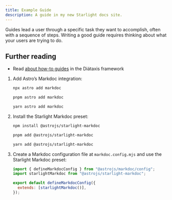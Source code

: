 ```yaml
---
title: Example Guide
description: A guide in my new Starlight docs site.
---
```


Guides lead a user through a specific task they want to accomplish, often with a sequence of steps.
Writing a good guide requires thinking about what your users are trying to do.

## Further reading

- Read [about how-to guides](https://diataxis.fr/how-to-guides/) in the Diátaxis framework


<Steps>

1.  Add Astro’s Markdoc integration:

    <Tabs syncKey="pkg">

    <TabItem label="npm">

    ```sh
    npx astro add markdoc
    ```

    </TabItem>

    <TabItem label="pnpm">

    ```sh
    pnpm astro add markdoc
    ```

    </TabItem>

    <TabItem label="Yarn">

    ```sh
    yarn astro add markdoc
    ```

    </TabItem>

    </Tabs>

2.  Install the Starlight Markdoc preset:

    <Tabs syncKey="pkg">

    <TabItem label="npm">

    ```sh
    npm install @astrojs/starlight-markdoc
    ```

    </TabItem>

    <TabItem label="pnpm">

    ```sh
    pnpm add @astrojs/starlight-markdoc
    ```

    </TabItem>

    <TabItem label="Yarn">

    ```sh
    yarn add @astrojs/starlight-markdoc
    ```

    </TabItem>

    </Tabs>

3.  Create a Markdoc configuration file at `markdoc.config.mjs` and use the Starlight Markdoc preset:

    ```js
    import { defineMarkdocConfig } from "@astrojs/markdoc/config";
    import starlightMarkdoc from "@astrojs/starlight-markdoc";

    export default defineMarkdocConfig({
      extends: [starlightMarkdoc()],
    });
    ```

</Steps>
